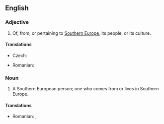 ==English==

===Adjective===
{{en-adj|pos=[[Southern]] [[European]]|-}}

# Of, from, or pertaining to [[Southern Europe]], its people, or its culture.

====Translations====
{{trans-top|Southern European}}
* Czech: {{t|cs|jihoevropský}}
{{trans-mid}}
* Romanian: {{t|ro|sud-european}}
{{trans-bottom}}

===Noun===
{{en-noun|sg=[[Southern]] [[European]]}}

# A Southern European person; one who comes from or lives in Southern Europe.

====Translations====
{{trans-top|Southern European person}}
* Romanian: {{t|ro|sud-european|m}}, {{t|ro|sud-europeană|f}}
{{trans-mid}}
{{trans-bottom}}